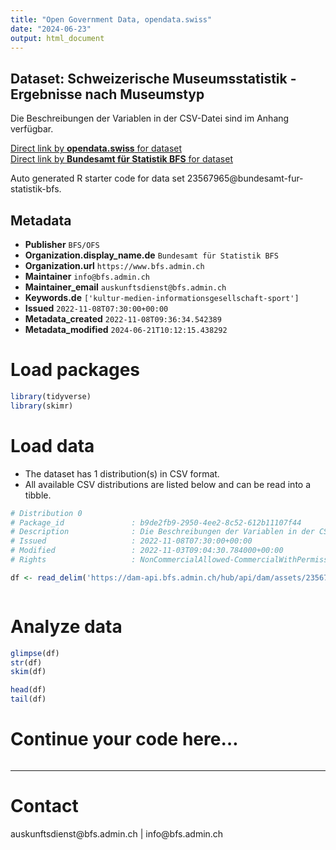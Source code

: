 ```yaml
---
title: "Open Government Data, opendata.swiss"
date: "2024-06-23"
output: html_document
---
```


## Dataset: Schweizerische Museumsstatistik - Ergebnisse nach Museumstyp

Die Beschreibungen der Variablen in der CSV-Datei sind im Anhang verfügbar.

[Direct link by **opendata.swiss** for dataset](https://opendata.swiss/de/dataset/schweizerische-museumsstatistik-ergebnisse-nach-museumstyp)<br>
[Direct link by **Bundesamt für Statistik BFS** for dataset](https://www.bfs.admin.ch/asset/de/ts-x-16.02.03-01)

Auto generated R starter code for data set 23567965@bundesamt-fur-statistik-bfs.

## Metadata

- **Publisher** `BFS/OFS`
- **Organization.display_name.de** `Bundesamt für Statistik BFS`
- **Organization.url** `https://www.bfs.admin.ch`
- **Maintainer** `info@bfs.admin.ch`
- **Maintainer_email** `auskunftsdienst@bfs.admin.ch`
- **Keywords.de** `['kultur-medien-informationsgesellschaft-sport']`
- **Issued** `2022-11-08T07:30:00+00:00`
- **Metadata_created** `2022-11-08T09:36:34.542389`
- **Metadata_modified** `2024-06-21T10:12:15.438292`


# Load packages

```r

library(tidyverse)
library(skimr)

```

# Load data

-   The dataset has 1 distribution(s) in CSV format.
-   All available CSV distributions are listed below and can be read into a tibble.

```r

# Distribution 0
# Package_id               : b9de2fb9-2950-4ee2-8c52-612b11107f44
# Description              : Die Beschreibungen der Variablen in der CSV-Datei sind im Anhang verfügbar.
# Issued                   : 2022-11-08T07:30:00+00:00
# Modified                 : 2022-11-03T09:04:30.784000+00:00
# Rights                   : NonCommercialAllowed-CommercialWithPermission-ReferenceRequired

df <- read_delim('https://dam-api.bfs.admin.ch/hub/api/dam/assets/23567967/master')



```

# Analyze data

```r

glimpse(df)
str(df)
skim(df)

head(df)
tail(df)

```

# Continue your code here...

```r

```

------------------------------------------------------------------------

# Contact

auskunftsdienst@bfs.admin.ch | info@bfs.admin.ch
